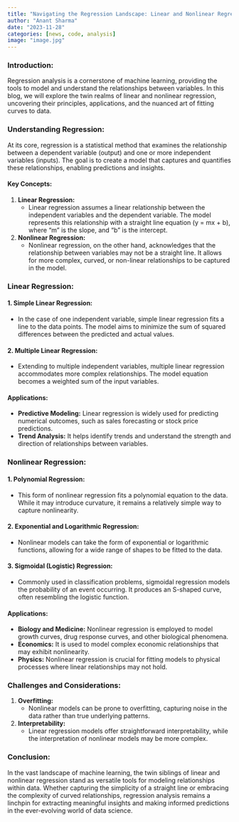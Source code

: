 ```yaml
---
title: "Navigating the Regression Landscape: Linear and Nonlinear Regression in Machine Learning"
author: "Anant Sharma"
date: "2023-11-28"
categories: [news, code, analysis]
image: "image.jpg"
---
```



### Introduction:

Regression analysis is a cornerstone of machine learning, providing the tools to model and understand the relationships between variables. In this blog, we will explore the twin realms of linear and nonlinear regression, uncovering their principles, applications, and the nuanced art of fitting curves to data.

### Understanding Regression:

At its core, regression is a statistical method that examines the relationship between a dependent variable (output) and one or more independent variables (inputs). The goal is to create a model that captures and quantifies these relationships, enabling predictions and insights.

#### Key Concepts:

1. **Linear Regression:**
   - Linear regression assumes a linear relationship between the independent variables and the dependent variable. The model represents this relationship with a straight line equation (y = mx + b), where "m" is the slope, and "b" is the intercept.

2. **Nonlinear Regression:**
   - Nonlinear regression, on the other hand, acknowledges that the relationship between variables may not be a straight line. It allows for more complex, curved, or non-linear relationships to be captured in the model.

### Linear Regression:

#### 1. Simple Linear Regression:
   - In the case of one independent variable, simple linear regression fits a line to the data points. The model aims to minimize the sum of squared differences between the predicted and actual values.

#### 2. Multiple Linear Regression:
   - Extending to multiple independent variables, multiple linear regression accommodates more complex relationships. The model equation becomes a weighted sum of the input variables.

#### Applications:
   - **Predictive Modeling:** Linear regression is widely used for predicting numerical outcomes, such as sales forecasting or stock price predictions.
   - **Trend Analysis:** It helps identify trends and understand the strength and direction of relationships between variables.

### Nonlinear Regression:

#### 1. Polynomial Regression:
   - This form of nonlinear regression fits a polynomial equation to the data. While it may introduce curvature, it remains a relatively simple way to capture nonlinearity.

#### 2. Exponential and Logarithmic Regression:
   - Nonlinear models can take the form of exponential or logarithmic functions, allowing for a wide range of shapes to be fitted to the data.

#### 3. Sigmoidal (Logistic) Regression:
   - Commonly used in classification problems, sigmoidal regression models the probability of an event occurring. It produces an S-shaped curve, often resembling the logistic function.

#### Applications:
   - **Biology and Medicine:** Nonlinear regression is employed to model growth curves, drug response curves, and other biological phenomena.
   - **Economics:** It is used to model complex economic relationships that may exhibit nonlinearity.
   - **Physics:** Nonlinear regression is crucial for fitting models to physical processes where linear relationships may not hold.

### Challenges and Considerations:

1. **Overfitting:**
   - Nonlinear models can be prone to overfitting, capturing noise in the data rather than true underlying patterns.

2. **Interpretability:**
   - Linear regression models offer straightforward interpretability, while the interpretation of nonlinear models may be more complex.

### Conclusion:

In the vast landscape of machine learning, the twin siblings of linear and nonlinear regression stand as versatile tools for modeling relationships within data. Whether capturing the simplicity of a straight line or embracing the complexity of curved relationships, regression analysis remains a linchpin for extracting meaningful insights and making informed predictions in the ever-evolving world of data science.